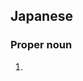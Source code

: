 ==Japanese==
{{ja-kanjitab|ひばり|の|yomi=k}}

===Proper noun===
{{ja-pos|ひばりの|proper}}

# {{surname|lang=ja|sort=ひばりの}}